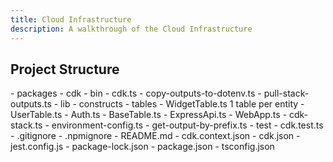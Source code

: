 ```yaml
---
title: Cloud Infrastructure
description: A walkthrough of the Cloud Infrastructure
---
```




## Project Structure

<FileTree>
- packages
  - cdk
    - bin
      - cdk.ts
      - copy-outputs-to-dotenv.ts
      - pull-stack-outputs.ts
    - lib
      - constructs
        - tables
          - WidgetTable.ts 1 table per entity
          - UserTable.ts
        - Auth.ts
        - BaseTable.ts
        - ExpressApi.ts
        - WebApp.ts
      - cdk-stack.ts
      - environment-config.ts
      - get-output-by-prefix.ts
    - test
      - cdk.test.ts
    - .gitignore
    - .npmignore
    - README.md
    - cdk.context.json
    - cdk.json
    - jest.config.js
    - package-lock.json
    - package.json
    - tsconfig.json
</FileTree>